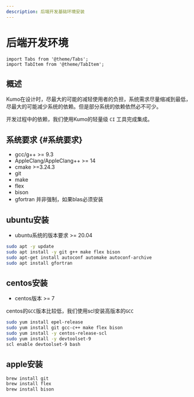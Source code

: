 ```yaml
---
description: 后端开发基础环境安装
---
```


# 后端开发环境

```mdx-code-block
import Tabs from '@theme/Tabs';
import TabItem from '@theme/TabItem';
```

## 概述

Kumo在设计时，尽最大的可能的减轻使用者的负担，系统需求尽量缩减到最低，尽最大的可能减少系统的依赖。但是部分系统的依赖依然必不可少。

开发过程中的依赖，我们使用Kumo的轻量级 `CI` 工具完成集成。

## 系统要求 {#系统要求}

- gcc/g++ >= 9.3
- AppleClang/AppleClang++ >= 14
- cmake >=3.24.3
- git
- make
- flex
- bison
- gfortran 并非强制，如果blas必须安装

## ubuntu安装

* ubuntu系统的版本要求 >= 20.04

```bash
sudo apt -y update
sudo apt install -y git g++ make flex bison
sudo apt-get install autoconf automake autoconf-archive
sudo apt install gfortran
```

## centos安装

* centos版本 >= 7

centos的`GCC`版本比较低，我们使用scl安装高版本的`GCC`

```bash
sudo yum install epel-release
sudo yum install git gcc-c++ make flex bison
sudo yum install -y centos-release-scl
sudo yum install -y devtoolset-9
scl enable devtoolset-9 bash
```

## apple安装

```bash
brew install git
brew install flex
brew install bison
```